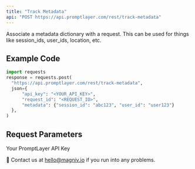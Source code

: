 ```yaml
---
title: "Track Metadata"
api: "POST https://api.promptlayer.com/rest/track-metadata"
---
```


Associate a metadata dictionary with a request. This can be used for things like session_ids, user_ids, location, etc.

## Example Code
```python
import requests
response = requests.post(
  "https://api.promptlayer.com/rest/track-metadata",
  json={
      "api_key": "<YOUR_API_KEY>",
      "request_id": "<REQUEST_ID>",
      "metadata": {"session_id": "abc123", "user_id": "user123"}
  },
)
```

## Request Parameters

<ParamField body="api_key" type="string">
    Your PromptLayer API Key
</ParamField>
<ParamField body="request_id" type="string">
</ParamField>
<ParamField body="metadata" type="object">
</ParamField>

👋 Contact us at hello@magniv.io if you run into any problems.